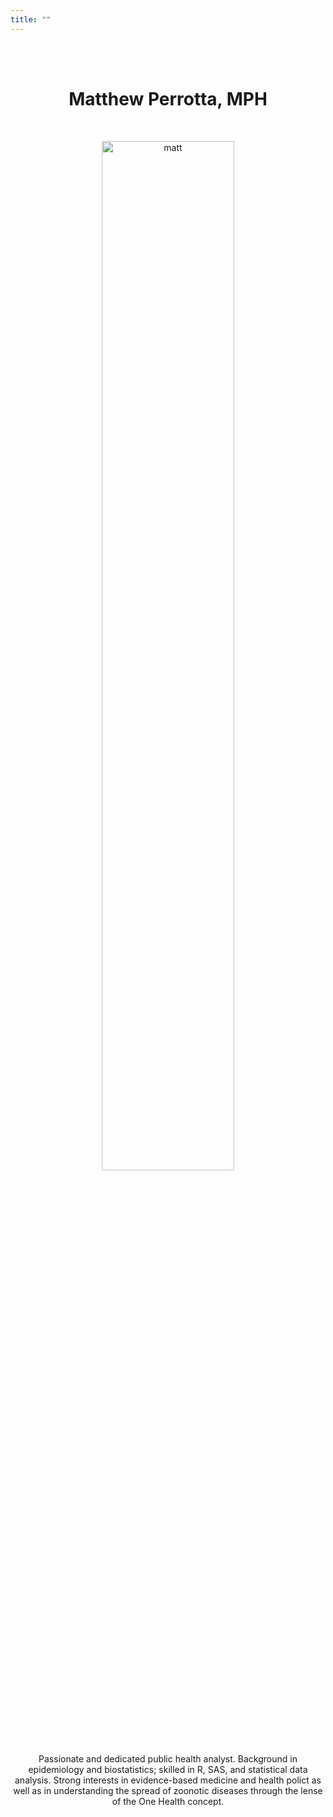 ```yaml
---
title: ""
---
```

<center>

<br>
<br>

# Matthew Perrotta, MPH

<link rel="stylesheet" href="styles.css" type="text/css">
<link rel="stylesheet" href="academicons/css/academicons.min.css"/>
<link rel="apple-touch-icon" href="/images/JG_transparent.png" >

<br>

<img src="images/ireland_sweater_circular.png" alt="matt" style="width:65%">

<br>


<large>Passionate and dedicated public health analyst. Background in epidemiology and biostatistics; skilled in R, SAS, and statistical data analysis. Strong interests in evidence-based medicine and health polict as well as in understanding the spread of zoonotic diseases through the lense of the One Health concept.<large>
